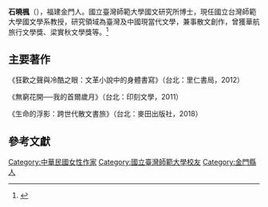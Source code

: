 '''石曉楓'''（{{bd|1969年|5月10日}}），福建金門人。國立臺灣師範大學國文研究所博士，現任國立台灣師範大學國文學系教授，研究領域為臺灣及中國現當代文學，兼事散文創作，曾獲華航旅行文學獎、梁實秋文學獎等。<ref>{{Cite web|title=台灣文學人力論著目錄資料庫|url=http://www3.nmtl.gov.tw/researcher/researcher_detail.php?rid=007|accessdate=2020-09-29|work=www3.nmtl.gov.tw}}</ref>

== 主要著作 ==
《狂歡之聲與冷酷之眼：文革小說中的身體書寫》（台北：里仁書局，2012）

《無窮花開──我的首爾歲月》（台北：印刻文學，2011）

《生命的浮影：跨世代散文書旅》（台北：麥田出版社，2018）

== 參考文獻 ==
<references />
[[Category:中華民國女性作家|Category:中華民國女性作家]]
[[Category:國立臺灣師範大學校友|Category:國立臺灣師範大學校友]]
[[Category:金門縣人|Category:金門縣人]]